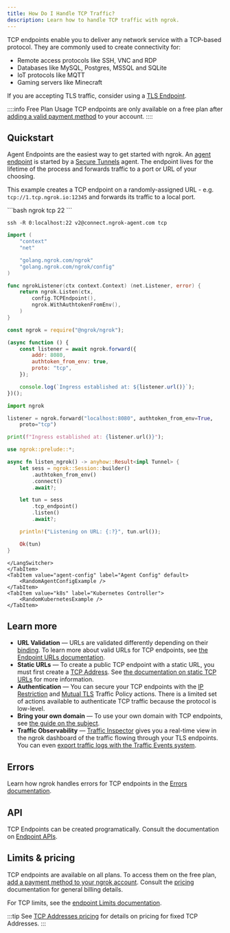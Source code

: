```yaml
---
title: How Do I Handle TCP Traffic?
description: Learn how to handle TCP traffic with ngrok.
---
```





TCP endpoints enable you to deliver any network service with a TCP-based
protocol. They are commonly used to create connectivity for:

- Remote access protocols like SSH, VNC and RDP
- Databases like MySQL, Postgres, MSSQL and SQLite
- IoT protocols like MQTT
- Gaming servers like Minecraft

If you are accepting TLS traffic, consider using a [TLS Endpoint](/universal-gateway/tls/).

::::info Free Plan Usage
TCP endpoints are only available on a free plan after [adding a valid payment method](https://dashboard.ngrok.com/settings#id-verification) to your account.
::::

## Quickstart

Agent Endpoints are the easiest way to get started with ngrok. An [agent
endpoint](/universal-gateway/cloud-endpoints/) is started by a
[Secure Tunnels](/agent/) agent. The endpoint lives for the lifetime
of the process and forwards traffic to a port or URL of your choosing.

This example creates a TCP endpoint on a randomly-assigned URL - e.g.
`tcp://1.tcp.ngrok.io:12345` and forwards its traffic to a local port.

<Tabs groupId="endpoint-type" queryString="ept">
	<TabItem value="agent-endpoint" label="Agent Endpoints" default>
	<LangSwitcher>
```bash
ngrok tcp 22
```

```ssh tabName="SSH"
ssh -R 0:localhost:22 v2@connect.ngrok-agent.com tcp
```

```go
import (
	"context"
	"net"

	"golang.ngrok.com/ngrok"
	"golang.ngrok.com/ngrok/config"
)

func ngrokListener(ctx context.Context) (net.Listener, error) {
	return ngrok.Listen(ctx,
		config.TCPEndpoint(),
		ngrok.WithAuthtokenFromEnv(),
	)
}
```

```jsx
const ngrok = require("@ngrok/ngrok");

(async function () {
	const listener = await ngrok.forward({
		addr: 8080,
		authtoken_from_env: true,
		proto: "tcp",
	});

	console.log(`Ingress established at: ${listener.url()}`);
})();
```

```python
import ngrok

listener = ngrok.forward("localhost:8080", authtoken_from_env=True,
    proto="tcp")

print(f"Ingress established at: {listener.url()}");
```

```rust
use ngrok::prelude::*;

async fn listen_ngrok() -> anyhow::Result<impl Tunnel> {
    let sess = ngrok::Session::builder()
        .authtoken_from_env()
        .connect()
        .await?;

    let tun = sess
        .tcp_endpoint()
        .listen()
        .await?;

    println!("Listening on URL: {:?}", tun.url());

    Ok(tun)
}
```

    </LangSwitcher>
    </TabItem>
    <TabItem value="agent-config" label="Agent Config" default>
    	<RandomAgentConfigExample />
    </TabItem>
    <TabItem value="k8s" label="Kubernetes Controller">
    	<RandomKubernetesExample />
    </TabItem>

</Tabs>

## Learn more

- **URL Validation** — URLs are validated differently depending on their [binding](/universal-gateway/bindings). To learn more about valid URLs for TCP endpoints, see [the Endpoint URLs documentation](/docs/universal-gateway/what-are-endpoint-urls/#tcp).
- **Static URLs** — To create a public TCP endpoint with a static URL, you must first create a [TCP Address](/universal-gateway/tcp-addresses/). See [the documentation on static TCP URLs](/universal-gateway/tcp/static-tcp-urls/) for more information.
- **Authentication** — You can secure your TCP endpoints with the [IP Restriction](/traffic-policy/actions/restrict-ips/) and [Mutual TLS](/docs/guides/other-guides/how-to-terminate-traffic-with-ngrok-configs/#mutual-tls-example) Traffic Policy actions. There is a limited set of actions available to authenticate TCP traffic because the protocol is low-level.
- **Bring your own domain** — To use your own domain with TCP endpoints, see [the guide on the subject](/universal-gateway/bring-your-own-domain/#using-custom-domains-with-tcp-endpoints).
- **Traffic Observability** — [Traffic Inspector](/obs/traffic-inspection/) gives you a real-time view in the ngrok dashboard of the traffic flowing through your TLS endpoints. You can even [export traffic logs with the Traffic Events system](/docs/obs/events/reference/).

## Errors

Learn how ngrok handles errors for TCP endpoints in the [Errors documentation](/errors/#tcp-errors).

## API

TCP Endpoints can be created programatically. Consult the documentation on
[Endpoint APIs](/api/resources/endpoints/).

## Limits & pricing

TCP endpoints are available on all plans. To access them on the free plan, [add a payment method to your ngrok account](https://dashboard.ngrok.com/settings#id-verification). Consult the [pricing](/pricing-limits/) documentation for general billing details.

For TCP limits, see the [endpoint Limits documentation](/pricing-limits/endpoint-limits/#tcp-timeout-limits).

:::tip
See [TCP Addresses pricing](/universal-gateway/tcp-addresses/#pricing) for
details on pricing for fixed TCP Addresses.
:::
